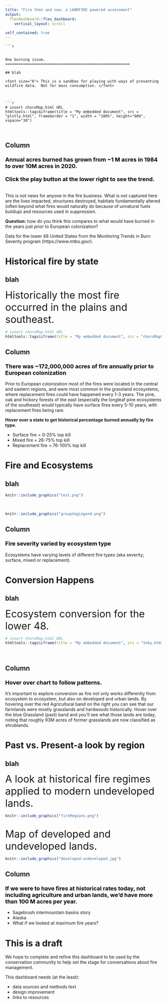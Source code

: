 ```yaml
---
title: "Fire then and now: a LANDFIRE powered assessment"
output: 
  flexdashboard::flex_dashboard:
    vertical_layout: scroll
    
self_contained: true
---
```


<style type="text/css"> .sidebar { overflow: auto; } </style>

    
    ```r

```

One burning issue.
========================================================

## blah

<font size="6"> This is a sandbox for playing with ways of presenting wildfire data.  Not for mass consumption. </font>



```r
# insert choroMap.html URL
htmltools::tags$iframe(title = "My embedded document", src = "plotly.html", frameborder = "1", width = "100%", height="600", vspace="30")

```
<br>



Column {.sidebar}
-----------------------------------------------------------------------

### <b><font  size="4em" color="#000000">Annual acres burned has grown from ~1 M acres in 1984 to over 10M acres in 2020. <br> <br> Click the play button at the lower right to see the trend.</font></b>

<br>
This is not news for anyone in the fire business.  What is not captured here are the lives impacted, structures destroyed, habitats fundamentally altered (often beyond what fires would naturally do because of unnatural fuels buildup) and resources used in suppression.

**Question:** how do you think this compares to what would have burned in the years just prior to European colonization?

Data for the lower 48 United States from the Monitoring Trends in Burn Severity program (https://www.mtbs.gov/).  




Historical fire by state
========================================================
## blah


<font size="6"> Historically the most fire occurred in the plains and southeast. </font>

```r
# insert choroMap.html URL
htmltools::tags$iframe(title = "My embedded document", src = "choroMapSimple.html", frameborder = "1", width = "90%", height="700", vspace="30")

```


Column {.sidebar}
-----------------------------------------------------------------------

### <b><font  size="4em" color="#000000">There was ~172,000,000 acres of fire annually prior to European colonization</font></b>   

Prior to European colonization most of the fires were located in the central and eastern regions, and were most common in the grassland ecosystems, where replacement fires could have happened every 1-3 years.  The pine, oak and hickory forests of the east (especially the longleaf pine ecosystems of the southeast) would typically have surface fires every 5-10 years, with replacement fires being rare. 

**Hover over a state to get historical percentage burned annually by fire type.**

* Surface fire = 0-25% top kill
* Mixed fire = 26-75% top kill
* Replacement fire = 76-100% top kill

Fire and Ecosystems
=========================================================
## blah



```r
knitr::include_graphics("test.png") 
```

<br>

```r
knitr::include_graphics("groupVegLegend.png") 
```




Column {.sidebar}
-----------------------------------------------------------------------

### <b><font  size="4em" color="#000000">Fire severity varied by ecosystem type</font></b>   
Ecosystems have varying levels of different fire types (aka severity; surface, mixed or replacement).  

Conversion Happens
========================================================
## blah
<font size="6"> Ecosystem conversion for the lower 48.  </font>


```r
# insert choroMap.html URL
htmltools::tags$iframe(title = "My embedded document", src = "Snky.html", frameborder = "1", width = "100%", height="600", vspace="30")

```
<br>


Column {.sidebar}
-----------------------------------------------------------------------

### <b><font  size="4em" color="#000000">Hover over chart to follow patterns.</font></b>   
It's important to explore conversion as fire not only works differently from ecosystem to ecosystem, but also on developed and urban lands.  By hovering over the red Agricultural band on the right you can see that our farmlands were mostly grasslands and hardwoods historically.  Hover over the blue Grassland (past) band and you'll see what those lands are today, noting that roughly 93M acres of former grasslands are now classified as shrublands.


Past vs. Present-a look by region
========================================================
## blah
<font size="6"> A look at historical fire regimes applied to modern undeveloped lands.  </font>

```r
knitr::include_graphics("fireRegions.png") 
```
 <br>
 <font size="6"> Map of developed and undeveloped lands.   </font>
<br>


```r
knitr::include_graphics("developed-undeveloped.jpg") 
```

Column {.sidebar}
-----------------------------------------------------------------------

### <b><font  size="4em" color="#000000">If we were to have fires at historical rates today, not including agriculture and urban lands, we'd have more than 100 M acres per year.</font></b>   

* Sagebrush intermountain basins story
* Alaska
* What if we looked at maximum fire years?




This is a draft
=================================================================

We hope to complete and refine this dashboard to be used by the conservation community to help set the stage for conversations about fire management.  

This dashboard needs (at the least):

* data sources and methods text
* design improvement
* links to resources


